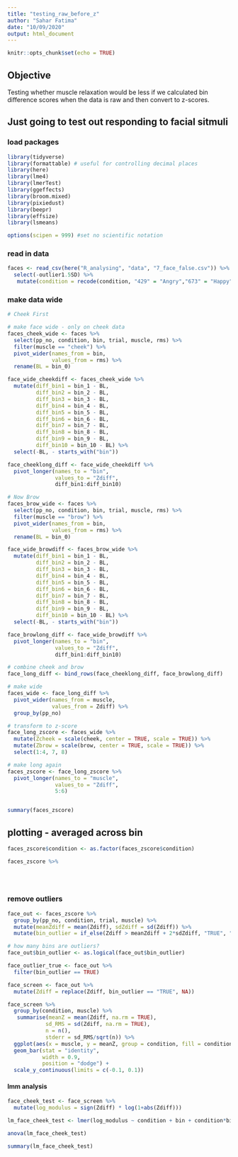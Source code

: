 ```yaml
---
title: "testing_raw_before_z"
author: "Sahar Fatima"
date: "10/09/2020"
output: html_document
---
```


```r
knitr::opts_chunk$set(echo = TRUE)
```

## Objective
Testing whether muscle relaxation would be less if we calculated bin difference scores when the data is raw and then convert to z-scores. 

## Just going to test out responding to facial sitmuli 

### load packages 
```r
library(tidyverse)
library(formattable) # useful for controlling decimal places
library(here)
library(lme4)
library(lmerTest)
library(ggeffects)
library(broom.mixed)
library(pixiedust)
library(beepr)
library(effsize)
library(lsmeans)

options(scipen = 999) #set no scientific notation
```

### read in data
```r
faces <- read_csv(here("R_analysing", "data", "7_face_false.csv")) %>% # face data 
  select(-outlier1.5SD) %>%
   mutate(condition = recode(condition, "429" = "Angry","673" = "Happy", .default = "NA"))
```

### make data wide
```r
# Cheek First

# make face wide - only on cheek data
faces_cheek_wide <- faces %>%
  select(pp_no, condition, bin, trial, muscle, rms) %>%
  filter(muscle == "cheek") %>%
  pivot_wider(names_from = bin, 
              values_from = rms) %>%
  rename(BL = bin_0)

face_wide_cheekdiff <- faces_cheek_wide %>%
  mutate(diff_bin1 = bin_1 - BL, 
         diff_bin2 = bin_2 - BL,
         diff_bin3 = bin_3 - BL, 
         diff_bin4 = bin_4 - BL,
         diff_bin5 = bin_5 - BL, 
         diff_bin6 = bin_6 - BL,
         diff_bin7 = bin_7 - BL, 
         diff_bin8 = bin_8 - BL, 
         diff_bin9 = bin_9 - BL, 
         diff_bin10 = bin_10 - BL) %>%
  select(-BL, - starts_with("bin"))

face_cheeklong_diff <- face_wide_cheekdiff %>%
  pivot_longer(names_to = "bin", 
               values_to = "Zdiff", 
               diff_bin1:diff_bin10)

# Now Brow
faces_brow_wide <- faces %>%
  select(pp_no, condition, bin, trial, muscle, rms) %>%
  filter(muscle == "brow") %>%
  pivot_wider(names_from = bin, 
              values_from = rms) %>%
  rename(BL = bin_0)

face_wide_browdiff <- faces_brow_wide %>%
  mutate(diff_bin1 = bin_1 - BL, 
         diff_bin2 = bin_2 - BL,
         diff_bin3 = bin_3 - BL, 
         diff_bin4 = bin_4 - BL,
         diff_bin5 = bin_5 - BL, 
         diff_bin6 = bin_6 - BL,
         diff_bin7 = bin_7 - BL, 
         diff_bin8 = bin_8 - BL, 
         diff_bin9 = bin_9 - BL, 
         diff_bin10 = bin_10 - BL) %>%
  select(-BL, - starts_with("bin"))

face_browlong_diff <- face_wide_browdiff %>%
  pivot_longer(names_to = "bin", 
               values_to = "Zdiff", 
               diff_bin1:diff_bin10)

# combine cheek and brow
face_long_diff <- bind_rows(face_cheeklong_diff, face_browlong_diff)

# make wide 
faces_wide <- face_long_diff %>%
  pivot_wider(names_from = muscle, 
              values_from = Zdiff) %>%
  group_by(pp_no)

# transform to z-score
face_long_zscore <- faces_wide %>%
  mutate(Zcheek = scale(cheek, center = TRUE, scale = TRUE)) %>%
  mutate(Zbrow = scale(brow, center = TRUE, scale = TRUE)) %>%
  select(1:4, 7, 8)

# make long again
faces_zscore <- face_long_zscore %>%
  pivot_longer(names_to = "muscle", 
               values_to = "Zdiff", 
               5:6)


summary(faces_zscore)

```

## plotting - averaged across bin
```r

faces_zscore$condition <- as.factor(faces_zscore$condition)

faces_zscore %>%
  

       
```


### remove outliers
```r
face_out <- faces_zscore %>%
  group_by(pp_no, condition, trial, muscle) %>%
  mutate(meanZdiff = mean(Zdiff), sdZdiff = sd(Zdiff)) %>%
  mutate(bin_outlier = if_else(Zdiff > meanZdiff + 2*sdZdiff, "TRUE", "FALSE"))

# how many bins are outliers?
face_out$bin_outlier <- as.logical(face_out$bin_outlier)

face_outlier_true <- face_out %>%
  filter(bin_outlier == TRUE)

face_screen <- face_out %>%
  mutate(Zdiff = replace(Zdiff, bin_outlier == "TRUE", NA))

face_screen %>%
  group_by(condition, muscle) %>%
   summarise(meanZ = mean(Zdiff, na.rm = TRUE), 
            sd_RMS = sd(Zdiff, na.rm = TRUE), 
            n = n(), 
            stderr = sd_RMS/sqrt(n)) %>%
  ggplot(aes(x = muscle, y = meanZ, group = condition, fill = condition)) + 
  geom_bar(stat = "identity", 
           width = 0.9, 
           position = "dodge") + 
  scale_y_continuous(limits = c(-0.1, 0.1))

```

#### lmm analysis
```r
face_cheek_test <- face_screen %>%
  mutate(log_modulus = sign(Zdiff) * log(1+abs(Zdiff)))

lm_face_cheek_test <- lmer(log_modulus ~ condition + bin + condition*bin + (1 + condition|pp_no), data = face_cheek_test, REML = FALSE)

anova(lm_face_cheek_test)

summary(lm_face_cheek_test)
```

